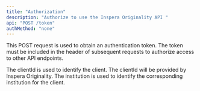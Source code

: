 ```yaml
---
title: "Authorization"
description: "Authorize to use the Inspera Originality API "
api: "POST /token"
authMethod: "none"
---
```


This POST request is used to obtain an authentication token. The token must be included in the header of subsequent requests to authorize access to other API endpoints.

<ParamField body="clientId" type="string" required placeholder="Enter the clientId ">
  The clientId is used to identify the client. 

  <Warning>
    The clientId will be provided by Inspera Originality. 
  </Warning>
  <ParamField body="institutionId" type="string" required placeholder="Enter the institutionId">
    The institution is used to identify the corresponding institution for the client. 
  </ParamField>
</ParamField>